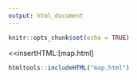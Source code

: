 ```yaml
---
output: html_document
---
```


```r
knitr::opts_chunk$set(echo = TRUE)
```
<<insertHTML:[map.html]


```r
htmltools::includeHTML("map.html")
```
